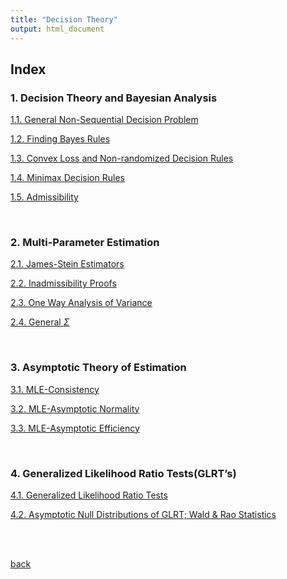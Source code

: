 ```yaml
---
title: "Decision Theory"
output: html_document
---
```



## Index

### 1. Decision Theory and Bayesian Analysis

[1.1. General Non-Sequential Decision Problem](./decision/1_1.html)

[1.2. Finding Bayes Rules](./decision/1_2.html)

[1.3. Convex Loss and Non-randomized Decision Rules](./decision/1_3.html)

[1.4. Minimax Decision Rules](./decision/1_4.html)

[1.5. Admissibility](./decision/1_5.html)

<br>

### 2. Multi-Parameter Estimation

[2.1. James-Stein Estimators](./decision/2_1.html)

[2.2. Inadmissibility Proofs](./decision/2_2.html)

[2.3. One Way Analysis of Variance](./decision/2_3.html)

[2.4. General $\Sigma$](./decision/2_4.html)

<br>

### 3. Asymptotic Theory of Estimation

[3.1. MLE-Consistency](./decision/3_1.html)

[3.2. MLE-Asymptotic Normality](./decision/3_2.html)

[3.3. MLE-Asymptotic Efficiency](./decision/3_3.html)

<br>

### 4. Generalized Likelihood Ratio Tests(GLRT's)

[4.1. Generalized Likelihood Ratio Tests](./decision/4_1.html)

[4.2. Asymptotic Null Distributions of GLRT; Wald & Rao Statistics](./decision/4_2.html)

<br>
<br>


[back](./courses.html)

